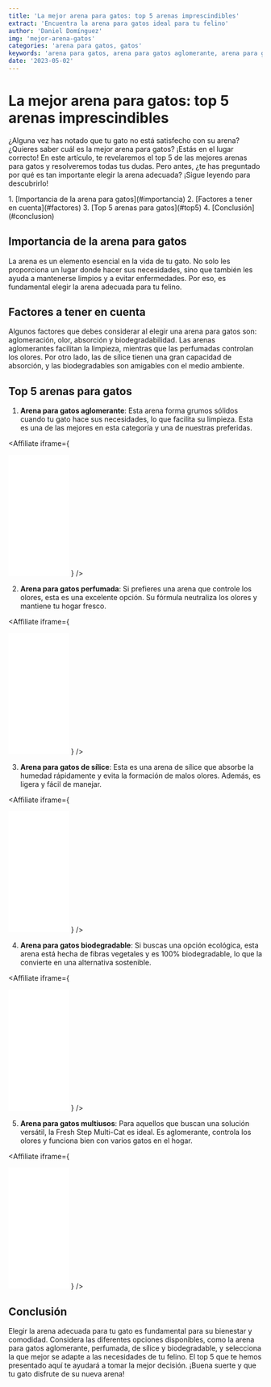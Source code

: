 ```yaml
---
title: 'La mejor arena para gatos: top 5 arenas imprescindibles'
extract: 'Encuentra la arena para gatos ideal para tu felino'
author: 'Daniel Domínguez'
img: 'mejor-arena-gatos'
categories: 'arena para gatos, gatos'
keywords: 'arena para gatos, arena para gatos aglomerante, arena para gatos perfumada, arena para gatos de sílice, arena para gatos biodegradable'
date: '2023-05-02'
---
```


<PostImg src='mejor-arena-gatos' />

# La mejor arena para gatos: top 5 arenas imprescindibles

¿Alguna vez has notado que tu gato no está satisfecho con su arena? ¿Quieres saber cuál es la mejor arena para gatos? ¡Estás en el lugar correcto! En este artículo, te revelaremos el top 5 de las mejores arenas para gatos y resolveremos todas tus dudas. Pero antes, ¿te has preguntado por qué es tan importante elegir la arena adecuada? ¡Sigue leyendo para descubrirlo!

<nav className="toc">
1. [Importancia de la arena para gatos](#importancia)
2. [Factores a tener en cuenta](#factores)
3. [Top 5 arenas para gatos](#top5)
4. [Conclusión](#conclusion)
</nav>

<a name="importancia"></a>
## Importancia de la arena para gatos

La arena es un elemento esencial en la vida de tu gato. No solo les proporciona un lugar donde hacer sus necesidades, sino que también les ayuda a mantenerse limpios y a evitar enfermedades. Por eso, es fundamental elegir la arena adecuada para tu felino.

<a name="factores"></a>
## Factores a tener en cuenta

Algunos factores que debes considerar al elegir una arena para gatos son: aglomeración, olor, absorción y biodegradabilidad. Las arenas aglomerantes facilitan la limpieza, mientras que las perfumadas controlan los olores. Por otro lado, las de sílice tienen una gran capacidad de absorción, y las biodegradables son amigables con el medio ambiente.

<a name="top5"></a>
## Top 5 arenas para gatos

1. **Arena para gatos aglomerante**: Esta arena forma grumos sólidos cuando tu gato hace sus necesidades, lo que facilita su limpieza. Esta es una de las mejores en esta categoría y una de nuestras preferidas.

<Affiliate
   	iframe={
<iframe sandbox="allow-popups allow-scripts allow-modals allow-forms allow-same-origin" style="width:120px;height:240px;" marginwidth="0" marginheight="0" scrolling="no" frameborder="0" src="//rcm-eu.amazon-adsystem.com/e/cm?lt1=_blank&bc1=000000&IS2=1&bg1=FFFFFF&fc1=000000&lc1=0000FF&t=gatomundo-21&language=es_ES&o=30&p=8&l=as4&m=amazon&f=ifr&ref=as_ss_li_til&asins=B00EOONP3M&linkId=743dbc7741b3b5ceed42877420cd05c2"></iframe>
	}
   />

2. **Arena para gatos perfumada**: Si prefieres una arena que controle los olores, esta es una excelente opción. Su fórmula neutraliza los olores y mantiene tu hogar fresco.

<Affiliate
   	iframe={
<iframe sandbox="allow-popups allow-scripts allow-modals allow-forms allow-same-origin" style="width:120px;height:240px;" marginwidth="0" marginheight="0" scrolling="no" frameborder="0" src="//rcm-eu.amazon-adsystem.com/e/cm?lt1=_blank&bc1=000000&IS2=1&bg1=FFFFFF&fc1=000000&lc1=0000FF&t=gatomundo-21&language=es_ES&o=30&p=8&l=as4&m=amazon&f=ifr&ref=as_ss_li_til&asins=B083VBXG2S&linkId=cfbfb4ebbd0f755c51a9f8c0cf628bc3"></iframe>
	}
   />

3. **Arena para gatos de sílice**: Esta es una arena de sílice que absorbe la humedad rápidamente y evita la formación de malos olores. Además, es ligera y fácil de manejar.

<Affiliate
   	iframe={
<iframe sandbox="allow-popups allow-scripts allow-modals allow-forms allow-same-origin" style="width:120px;height:240px;" marginwidth="0" marginheight="0" scrolling="no" frameborder="0" src="//rcm-eu.amazon-adsystem.com/e/cm?lt1=_blank&bc1=000000&IS2=1&bg1=FFFFFF&fc1=000000&lc1=0000FF&t=gatomundo-21&language=es_ES&o=30&p=8&l=as4&m=amazon&f=ifr&ref=as_ss_li_til&asins=B086PX7CRV&linkId=cbe0b761a88c0b9991afc6214a9e79f6"></iframe>
	}
   />

4. **Arena para gatos biodegradable**: Si buscas una opción ecológica, esta arena está hecha de fibras vegetales y es 100% biodegradable, lo que la convierte en una alternativa sostenible.

<Affiliate
   	iframe={
<iframe sandbox="allow-popups allow-scripts allow-modals allow-forms allow-same-origin" style="width:120px;height:240px;" marginwidth="0" marginheight="0" scrolling="no" frameborder="0" src="//rcm-eu.amazon-adsystem.com/e/cm?lt1=_blank&bc1=000000&IS2=1&bg1=FFFFFF&fc1=000000&lc1=0000FF&t=gatomundo-21&language=es_ES&o=30&p=8&l=as4&m=amazon&f=ifr&ref=as_ss_li_til&asins=B09CF6HK2Q&linkId=fef933f326ab2698f1ec587d9ecb9d18"></iframe>
	}
   />

5. **Arena para gatos multiusos**: Para aquellos que buscan una solución versátil, la Fresh Step Multi-Cat es ideal. Es aglomerante, controla los olores y funciona bien con varios gatos en el hogar.

<Affiliate
   	iframe={
<iframe sandbox="allow-popups allow-scripts allow-modals allow-forms allow-same-origin" style="width:120px;height:240px;" marginwidth="0" marginheight="0" scrolling="no" frameborder="0" src="//rcm-eu.amazon-adsystem.com/e/cm?lt1=_blank&bc1=000000&IS2=1&bg1=FFFFFF&fc1=000000&lc1=0000FF&t=gatomundo-21&language=es_ES&o=30&p=8&l=as4&m=amazon&f=ifr&ref=as_ss_li_til&asins=B001MZWR76&linkId=dbe4bd7325dc9f06edac48f4b4e52d26"></iframe>
	}
   />

<a name="conclusion"></a>
## Conclusión

Elegir la arena adecuada para tu gato es fundamental para su bienestar y comodidad. Considera las diferentes opciones disponibles, como la arena para gatos aglomerante, perfumada, de sílice y biodegradable, y selecciona la que mejor se adapte a las necesidades de tu felino. El top 5 que te hemos presentado aquí te ayudará a tomar la mejor decisión. ¡Buena suerte y que tu gato disfrute de su nueva arena!
